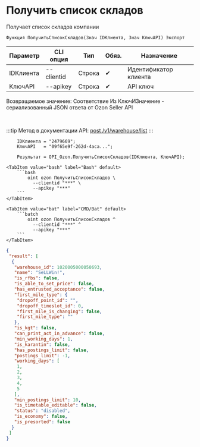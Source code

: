 ﻿---
sidebar_position: 1
description: Получить список складов и другие функции для работы с Ozon в Открытом пакете интеграций - бесплатной open-source библиотеке интеграций для 1С:Предприятие 8, OneScript и CLI
keywords: [1C, 1С, 1С:Предприятие, 1С:Предприятие 8.3, API, Интеграция, Сервисы, Обмен, OneScript, CLI, Ozon]
---


# Получить список складов
 Получает список складов компании



`Функция ПолучитьСписокСкладов(Знач IDКлиента, Знач КлючAPI) Экспорт`

  | Параметр | CLI опция | Тип | Обяз. | Назначение |
  |-|-|-|-|-|
  | IDКлиента | --clientid | Строка | &#x2714; | Идентификатор клиента |
  | КлючAPI | --apikey | Строка | &#x2714; | API ключ |

  
  Возвращаемое значение:   Соответствие Из КлючИЗначение - сериализованный JSON ответа от Ozon Seller API

<br/>

:::tip
Метод в документации API: [post /v1/warehouse/list](https://docs.ozon.ru/api/seller/#operation/WarehouseAPI_WarehouseList)
:::
<br/>



```bsl title="Пример использования для 1С:Предприятие/OneScript"
    IDКлиента = "2479669";
    КлючAPI   = "09f65e9f-262d-4aca...";

    Результат = OPI_Ozon.ПолучитьСписокСкладов(IDКлиента, КлючAPI);
```
    

 <Tabs>
  
    <TabItem value="bash" label="Bash" default>
        ```bash
            oint ozon ПолучитьСписокСкладов \
              --clientid "***" \
              --apikey "***"
        ```
    </TabItem>
  
    <TabItem value="bat" label="CMD/Bat" default>
        ```batch
            oint ozon ПолучитьСписокСкладов ^
              --clientid "***" ^
              --apikey "***"
        ```
    </TabItem>
</Tabs>


```json title="Результат"
{
 "result": [
  {
   "warehouse_id": 1020005000050693,
   "name": "SeLLWin!",
   "is_rfbs": false,
   "is_able_to_set_price": false,
   "has_entrusted_acceptance": false,
   "first_mile_type": {
    "dropoff_point_id": "",
    "dropoff_timeslot_id": 0,
    "first_mile_is_changing": false,
    "first_mile_type": ""
   },
   "is_kgt": false,
   "can_print_act_in_advance": false,
   "min_working_days": 1,
   "is_karantin": false,
   "has_postings_limit": false,
   "postings_limit": -1,
   "working_days": [
    1,
    2,
    3,
    4,
    5
   ],
   "min_postings_limit": 10,
   "is_timetable_editable": false,
   "status": "disabled",
   "is_economy": false,
   "is_presorted": false
  }
 ]
}
```
